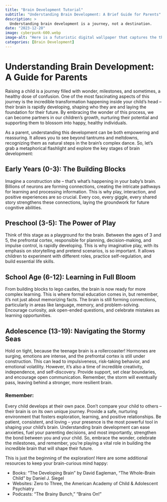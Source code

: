 ```yaml
---
title: "Brain Development Tutorial"
subtitle: "Understanding Brain Development: A Brief Guide for Parents"
description: >
  Understanding brain development is a journey, not a destination.
date: "2023-12-20"
image: cyberpunk-600.webp
image-alt: "Here is a futuristic digital wallpaper that captures the theme you're interested in. It features a highly detailed human brain with glowing neural networks and cybernetic enhancements, set against a backdrop of technological elements without any text."
categories: [Brain Development]
---
```


<!--
# Understanding Brain Development: A Guide for Curious Parents

Raising a child feels like watching a magnificent, complex machine unfold before your eyes. And that machine, of course, is the brain. From the first coo to the first complex sentence, from wobbly first steps to daring leaps of imagination, every milestone reflects the incredible journey of brain development. So, how do we, as parents, navigate this journey with understanding and support? Buckle up, because we're about to dive into the fascinating world of growing minds!

## The Early Years: Foundations for Lifelong Learning

The first three years are like a construction site for the brain. Billions of neurons are forming connections, highways of communication called synapses, at a dazzling rate. This is why play, interaction, and positive experiences are essential. They're not just fun and games; they're laying the groundwork for language, learning, and emotional regulation. Think of singing silly songs, building block towers, and exploring the park as brain-building exercises in disguise!

## Beyond Building Blocks: The Preschool Playground

Once the basic framework is in place, the brain starts specializing. This is the age of "why, why, why?" – a testament to the blossoming curiosity center. This is also when executive functions like planning, attention, and self-control begin to emerge. Don't get discouraged by tantrums or messy rooms; these are signs of a brain figuring out how to manage itself. Patience, gentle guidance, and plenty of opportunities for exploration are key.

## School Days and Social Surges: The Brain Blossoms

Formal education throws new challenges at the brain, stimulating the development of reading, writing, and math skills. But learning isn't just about academics. This is also when social and emotional intelligence flourish. Friendships, teamwork, and navigating complex emotions all contribute to a well-rounded brain. Remember, social and emotional well-being is just as important as academic success.

## Teenage Twists and Turns: The Pruning Process

Ah, adolescence – the brain's rollercoaster ride. As your child navigates this turbulent phase, remember that the seemingly irrational behavior is often due to a process called pruning. The brain is refining its connections, letting go of unused pathways and strengthening important ones. It's a messy process, but ultimately leads to a more efficient and focused brain. Stay calm, offer support, and remember that communication is key, even when it feels impossible.

## Remember, Every Brain is Unique

Just like fingerprints, brains are individual masterpieces. Some may develop certain skills faster than others, and that's perfectly okay. Our role as parents is to provide a nurturing environment, celebrate individual strengths, and offer support where needed. Trust the process, embrace the wonder, and remember, you're witnessing a miracle unfold before your eyes.

This is just the tip of the iceberg! Understanding brain development is a lifelong journey, and there's always more to discover. Keep exploring, keep asking questions, and most importantly, keep celebrating the amazing brains of your little ones. They are truly works of art in progress, and we get the privilege of watching them bloom.

#### v.2 -->

# Understanding Brain Development: A Guide for Parents

Raising a child is a journey filled with wonder, milestones, and sometimes, a healthy dose of confusion. One of the most fascinating aspects of this journey is the incredible transformation happening inside your child's head – their brain is rapidly developing, shaping who they are and laying the foundation for their future. By embracing the wonder of this process, we can become partners in our children's growth, nurturing their potential and supporting them to blossom into happy, healthy individuals.

As a parent, understanding this development can be both empowering and reassuring. It allows you to see beyond tantrums and meltdowns, recognizing them as natural steps in the brain's complex dance. So, let's grab a metaphorical flashlight and explore the key stages of brain development:

## Early Years (0-3): The Building Blocks

Imagine a construction site – that's what's happening in your baby's brain. Billions of neurons are forming connections, creating the intricate pathways for learning and processing information. This is why play, interaction, and positive experiences are so crucial. Every coo, every giggle, every shared story strengthens these connections, laying the groundwork for future cognitive abilities.

## Preschool (3-5): The Power of Play

Think of this stage as a playground for the brain. Between the ages of 3 and 5, the prefrontal cortex, responsible for planning, decision-making, and impulse control, is rapidly developing. This is why imaginative play, with its emphasis on storytelling and pretend scenarios, is so important. It allows children to experiment with different roles, practice self-regulation, and build essential life skills.

## School Age (6-12): Learning in Full Bloom

From building blocks to lego castles, the brain is now ready for more complex learning. This is where formal education comes in, but remember, it's not just about memorizing facts. The brain is still forming connections, particularly in areas like language, memory, and problem-solving. Encourage curiosity, ask open-ended questions, and celebrate mistakes as learning opportunities.

## Adolescence (13-19): Navigating the Stormy Seas

Hold on tight, because the teenage brain is a rollercoaster! Hormones are surging, emotions are intense, and the prefrontal cortex is still under construction. This can lead to impulsiveness, risk-taking behavior, and emotional volatility. However, it's also a time of incredible creativity, independence, and self-discovery. Provide support, set clear boundaries, and encourage open communication. Remember, the storm will eventually pass, leaving behind a stronger, more resilient brain.

### Remember:

Every child develops at their own pace. Don't compare your child to others – their brain is on its own unique journey.
Provide a safe, nurturing environment that fosters exploration, learning, and positive relationships.
Be patient, consistent, and loving – your presence is the most powerful tool in shaping your child's brain.
Understanding brain development can ease anxieties, fuel your parenting decisions, and most importantly, strengthen the bond between you and your child. So, embrace the wonder, celebrate the milestones, and remember, you're playing a vital role in building the incredible brain that will shape their future.

This is just the beginning of the exploration! Here are some additional resources to keep your brain-curious mind happy:

- Books: "The Developing Brain" by David Eagleman, "The Whole-Brain Child" by Daniel J. Siegel
- Websites: Zero to Three, the American Academy of Child & Adolescent Psychiatry
- Podcasts: "The Brainy Bunch," "Brains On!"


